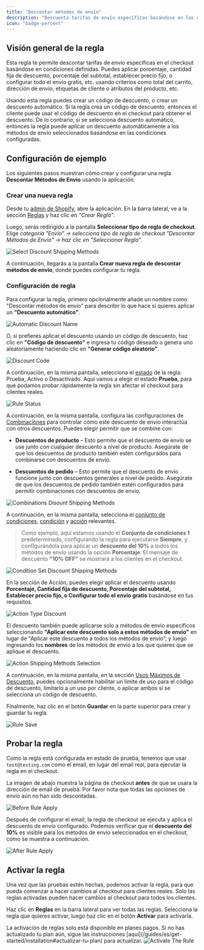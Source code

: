 ```yaml
---
title: "Descontar métodos de envío"
description: "Descuenta tarifas de envío específicas basándose en las condiciones dadas."
icon: "badge-percent"
---
```


## Visión general de la regla

Esta regla te permite descontar tarifas de envío específicas en el checkout basándose en condiciones definidas. Puedes aplicar porcentaje, cantidad fija de descuento, porcentaje del subtotal, establecer precio fijo, o configurar todo el envío gratis, etc. usando criterios como total del carrito, dirección de envío, etiquetas de cliente o atributos del producto, etc.

Usando esta regla puedes crear un código de descuento, o crear un descuento automático. Si la regla crea un código de descuento, entonces el cliente puede usar el código de descuento en el checkout para obtener el descuento. De lo contrario, si se selecciona descuento automático, entonces la regla puede aplicar un descuento automáticamente a los métodos de envío seleccionados basándose en las condiciones configuradas.

## Configuración de ejemplo

Los siguientes pasos muestran cómo crear y configurar una regla **Descontar Métodos de Envío** usando la aplicación.

### Crear una nueva regla

Desde tu [admin de Shopify](/guides/es/get-started/installation#ir-a-la-aplicación), abre la aplicación. En la barra lateral, ve a la sección [Reglas](/guides/es/get-started/quickstart#crear-una-regla-de-ejemplo) y haz clic en _"Crear Regla"_.

Luego, serás redirigido a la pantalla **Seleccionar tipo de regla de checkout**. Elige _categoría "Envío" → selecciona tipo de regla de checkout "Descontar Métodos de Envío" → haz clic en "Seleccionar Regla"_.

<img
  src="/images/essentials/shipping/select-discount-shipping-methods.webp"
  alt="Select Discount Shipping Methods"
/>

A continuación, llegarás a la pantalla **Crear nueva regla de descontar métodos de envío**, donde puedes configurar tu regla.

### Configuración de regla

Para configurar la regla, primero opcionalmente añade un nombre como "Descontar métodos de envío" para describir lo que hace si quieres aplicar un **"Descuento automático"**.

<img
  src="/images/essentials/shipping/automatic-discount-name-discount-shipping-methods.webp"
  alt="Automatic Discount Name"
/>

O, si prefieres aplicar el descuento usando un código de descuento, haz clic en **"Código de descuento"** e ingresa tu código deseado o genera uno aleatoriamente haciendo clic en **"Generar código aleatorio"**.

<img
  src="/images/essentials/shipping/discount-code-discount-shipping-methods.webp"
  alt="Discount Code"
/>

A continuación, en la misma pantalla, selecciona el [estado](/guides/es/get-started/concepts#estado) de la regla: Prueba, Activo o Desactivado. Aquí vamos a elegir el estado **Prueba**, para que podamos probar rápidamente la regla sin afectar el checkout para clientes reales.

<img
  src="/images/essentials/shipping/rule-status-discount-shipping-methods.webp"
  alt="Rule Status"
/>

A continuación, en la misma pantalla, configura las configuraciones de [Combinaciones](/guides/es/get-started/concepts#combinaciones) para controlar cómo este descuento de envío interactúa con otros descuentos. Puedes elegir permitir que se combine con:

- **Descuentos de producto** – Esto permite que el descuento de envío se use junto con cualquier descuento a nivel de producto. Asegúrate de que los descuentos de producto también estén configurados para combinarse con descuentos de envío.

- **Descuentos de pedido** – Esto permite que el descuento de envío funcione junto con descuentos generales a nivel de pedido. Asegúrate de que los descuentos de pedido también estén configurados para permitir combinaciones con descuentos de envío.

<img
  src="/images/essentials/shipping/combinations-disount-shipping-methods.webp"
  alt="Combinations Disount Shipping Methods"
/>

A continuación, en la misma pantalla, selecciona el [conjunto de condiciones](/guides/es/get-started/concepts#conjunto-de-condiciones), [condición](/guides/es/get-started/concepts#condiciones-el-cuándo) y [acción](/guides/es/get-started/concepts#acción-el-qué) relevantes.

> Como ejemplo, aquí estamos usando el **Conjunto de condiciones 1** predeterminado, configurando la regla para ejecutarse **Siempre**, y configurándola para aplicar un **descuento del 10%** a todos los métodos de envío usando la opción **Porcentaje**. El mensaje de descuento **"10% OFF"** se mostrará a los clientes en el checkout.

<img
  src="/images/essentials/shipping/condition-set-discount-shipping-methods.webp"
  alt="Condition Set Discount Shipping Methods"
/>

En la sección de Acción, puedes elegir aplicar el descuento usando **Porcentaje, Cantidad fija de descuento, Porcentaje del subtotal, Establecer precio fijo, o Configurar todo el envío gratis** basándose en tus requisitos.

<img
  src="/images/essentials/shipping/action-type-discount-shipping-methods.webp"
  alt="Action Type Discount"
/>

El descuento también puede aplicarse solo a métodos de envío específicos seleccionando **"Aplicar este descuento solo a estos métodos de envío"** en lugar de "Aplicar este descuento a todos los métodos de envío", y luego ingresando los **nombres** de los métodos de envío a los que quieres que se aplique el descuento.

<img
  src="/images/essentials/shipping/action-shipping-methods-selection-discount-shipping-methods.webp"
  alt="Action Shipping Methods Selection"
/>

A continuación, en la misma pantalla, en la sección [Usos Máximos de Descuento](/guides/es/get-started/concepts#usos-máximos-de-descuento), puedes opcionalmente habilitar un límite de uso para el código de descuento, limitarlo a un uso por cliente, o aplicar ambos si se selecciona un código de descuento.

Finalmente, haz clic en el botón <b>Guardar</b> en la parte superior para crear y guardar tu regla.

<img src="/images/shared/save-rule.webp" alt="Rule Save" />

## Probar la regla

Como la regla está configurada en estado de prueba, tenemos que usar `test@testing.com` como el email, en lugar del email real, para ejecutar la regla en el checkout.

<Warning>
  La imagen de abajo muestra la página de checkout <b>antes</b> de que se usara la dirección de email
  de prueba. Por favor nota que todas las opciones de envío aún no han sido
  descontadas.
</Warning>

<img
  src="/images/essentials/shipping/before-rule-apply-shipping-methods.webp"
  alt="Before Rule Apply"
/>

Después de configurar el email, la regla de checkout se ejecuta y aplica el descuento de envío configurado. Podemos verificar que el **descuento del 10%** es visible para los métodos de envío seleccionados en el checkout, como se muestra a continuación.

<img
  src="/images/essentials/shipping/after-rule-apply-discount-shipping-methods.webp"
  alt="After Rule Apply"
/>

## Activar la regla

Una vez que las pruebas estén hechas, podemos activar la regla, para que pueda comenzar a hacer cambios al checkout para clientes reales. Solo las reglas activadas pueden hacer cambios al checkout para todos los clientes.

Haz clic en **Reglas** en la barra lateral para ver todas las reglas. Selecciona la regla que quieres activar, luego haz clic en el botón **Activar** para activarla.

<Warning>
  La activación de reglas solo está disponible en planes pagos. Si no has actualizado tu
  plan aún, sigue las instrucciones
  [aquí](/guides/es/get-started/installation#actualizar-tu-plan) para actualizar.
</Warning>
<img
  src="/images/essentials/shipping/activate-the-rule-discount-shipping-methods.webp"
  alt="Activate The Rule"
/>
